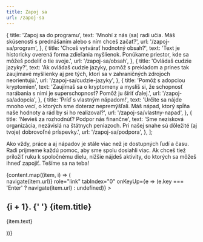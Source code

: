 ```yaml
---
title: Zapoj sa
url: /zapoj-sa
---
```



  {
    title: 'Zapoj sa do programu',
    text:
      'Mnohí z nás (sa) radi učia. Máš skúsenosti s prednášaním alebo s ním chceš začať?',
    url: '/zapoj-sa/program',
  },
  {
    title: 'Chceš vytvárať hodnotný obsah?',
    text:
      'Text je historicky overená forma zdieľania myšlienok. Ponúkame priestor, kde sa môžeš podeliť o tie svoje.',
    url: '/zapoj-sa/obsah',
  },
  {
    title: 'Ovládaš cudzie jazyky?',
    text:
      'Ak ovládaš cudzie jazyky, pomôž s prekladom a prines tak zaujímavé myšlienky aj pre tých, ktorí sa v zahraničných zdrojoch neorientujú.',
    url: '/zapoj-sa/cudzie-jazyky',
  },
  {
    title: 'Pomôž s adopciou kryptomien',
    text:
      'Zaujímaš sa o kryptomeny a myslíš si, že schopnosť narábania s nimi je superschopnosť? Pomôž ju šíriť ďalej.',
    url: '/zapoj-sa/adopcia',
  },
  {
    title: 'Príď s vlastným nápadom!',
    text:
      'Určite sa nájde mnoho vecí, o ktorých sme doteraz nepremýšľali. Máš nápad, ktorý spĺňa naše hodnoty a rád by si ho realizoval?',
    url: '/zapoj-sa/vlastny-napad',
  },
  {
    title: 'Nevieš za rozhodnúť? Podpor nás finančne',
    text:
      'Sme nezisková organizácia, nezávislá na štátnych peniazoch. Pri našej snahe sú dôležité (aj tvoje) dobrovoľné príspevky.',
    url: '/zapoj-sa/podpora',
  },
];

Ako vždy, práce a aj nápadov je stále viac než je dostupných ľudí a času. Radi prijmeme každú pomoc, aby sme spolu dosiahli viac. Ak chceš tiež priložiť ruku k spoločnému dielu, nižšie nájdeš aktivity, do ktorých sa môžeš ihneď zapojiť. Tešíme sa na teba!

<div className="flex flex-wrap -mx-2 mb-8">
  {content.map((item, i) => (
    <div className="sm:w-1/2 p-2" key={item.url}>
      <div
        className="group bg-grey-lighter hover:bg-grey-light focus:bg-grey-light cursor-pointer p-4"
        onClick={() => navigate(item.url)}
        role="link"
        tabIndex="0"
        onKeyUp={e => (e.key === 'Enter' ? navigate(item.url) : undefined)}
      >
        <h2>
          <Link to={item.url}>
            <span className="text-grey sm:text-4xl font-bold -mt-3 sm:float-right">
              {i + 1}.
            </span>{' '}
            {item.title}
          </Link>
        </h2>
        <p className="text-sm m-0">{item.text}</p>
      </div>
    </div>
  ))}
</div>
